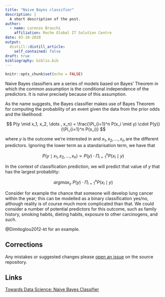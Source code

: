 ```yaml
---
title: "Naive Bayes classifier"
description: |
  A short description of the post.
author:
  - name: Lorenzo Braschi
    affiliation: Roche Global IT Solution Centre
date: 03-10-2020
output:
  distill::distill_article:
    self_contained: false
draft: true
bibliography: biblio.bib
---
```


```r
knitr::opts_chunk$set(echo = FALSE)
```

Naive Bayes classifiers are a series of models based on Bayes' Theorem in which the common assumption is the conditional independence of the predictors. It is _naive_ precisely because of this assumption. 

As the name suggests, the Bayes classifier makes use of Bayes Theorem for computing the probability of an event given the data from the prior odds and the likelihood: 

$$
P(y \mid x_1, x_2, \dots , x_n) = \frac{\Pi_{i=1}^n P(x_i \mid y) \cdot P(y)}{\Pi_{i=1}^n P(x_i)}
$$

where $y$ is the outcome we're interested in and $x_1, x_2, \dots , x_n$ are the different predictors. Ignoring the lower term as a standarisation term, we have that 

$$
P(y \mid x_1, x_2, \dots , x_n) \propto P(y) \cdot \Pi_{i=1}^n P(x_i \mid y)
$$

In the context of classification prediction, we will predict that value of $y$ that has the largest probability: 

$$
argmax_y ~ P(y) \cdot \Pi_{i=1}^n P(x_i \mid y)
$$



Consider for example the chance that someone will develop lung cancer within the year; this can be modelled as a binary classification yes/no, although reality is of course much more complicated than that. We could consider a number of potential predictors for this outcome, such as family history, smoking habits, dieting habits, exposure to other carcinogens, and such. 

<aside>
@Dimitoglou2012-kt for an example.
</aside>

## Corrections {.appendix}


Any mistakes or suggested changes please [open an issue](https://github.com/Lornebradia/r-experiments/issues/new) on the source repository. 

## Links {.appendix}

[Towards Data Science: Naive Bayes Classifier](https://towardsdatascience.com/naive-bayes-classifier-81d512f50a7c)